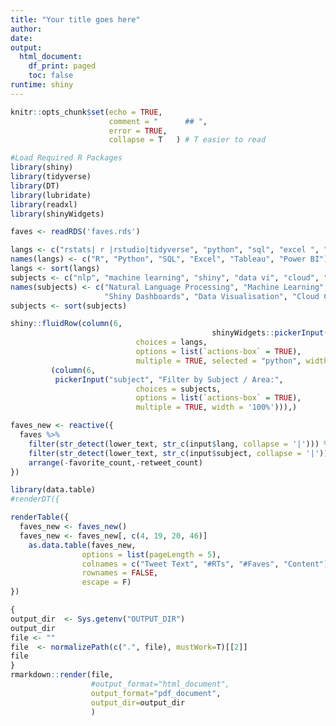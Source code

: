 ```yaml
---
title: "Your title goes here"
author: 
date: 
output:
  html_document:
    df_print: paged
    toc: false
runtime: shiny
---
```



```r
knitr::opts_chunk$set(echo = TRUE,
                      comment = "      ## ",
                      error = TRUE,
                      collapse = T   ) # T easier to read
```

```r

#Load Required R Packages
library(shiny)
library(tidyverse)
library(DT)
library(lubridate)
library(readxl)
library(shinyWidgets)

faves <- readRDS('faves.rds')

langs <- c("rstats| r |rstudio|tidyverse", "python", "sql", "excel ", "tableau", "power bi")
names(langs) <- c("R", "Python", "SQL", "Excel", "Tableau", "Power BI")
langs <- sort(langs)
subjects <- c("nlp", "machine learning", "shiny", "data vi", "cloud", "data mining|datamining", "web3|crypto|blockchain|nft", "statistics", "deeplearning|neuralnet|neural|artificial|tensor")
names(subjects) <- c("Natural Language Processing", "Machine Learning", 
                     "Shiny Dashboards", "Data Visualisation", "Cloud Computing", "Data Mining", "Web3, Blockchain, NFTs and Crypto", "Statistics", "Deep Learning, Neural Networks and AI")
subjects <- sort(subjects)

```
```r

shiny::fluidRow(column(6, 
											 shinyWidgets::pickerInput("lang", "Select Language / Software / Service:", 
                            choices = langs, 
                            options = list(`actions-box` = TRUE), 
                            multiple = TRUE, selected = "python", width = '100%')),
         (column(6,
          pickerInput("subject", "Filter by Subject / Area:", 
                            choices = subjects, 
                            options = list(`actions-box` = TRUE), 
                            multiple = TRUE, width = '100%'))),)

```

```r
faves_new <- reactive({
  faves %>%
    filter(str_detect(lower_text, str_c(input$lang, collapse = '|'))) %>%
    filter(str_detect(lower_text, str_c(input$subject, collapse = '|'))) %>%
    arrange(-favorite_count,-retweet_count)
})
```

```r
library(data.table)
#renderDT({

renderTable({
  faves_new <- faves_new()
  faves_new <- faves_new[, c(4, 19, 20, 46)]
	as.data.table(faves_new,
                options = list(pageLength = 5), 
                colnames = c("Tweet Text", "#RTs", "#Faves", "Content"),
                rownames = FALSE,
                escape = F)  
})
```

```r

{
output_dir  <- Sys.getenv("OUTPUT_DIR")
output_dir
file <- ""
file  <- normalizePath(c(".", file), mustWork=T)[[2]]
file
}
rmarkdown::render(file,
                  #output_format="html_document",
                  output_format="pdf_document",
                  output_dir=output_dir
                  )
```
